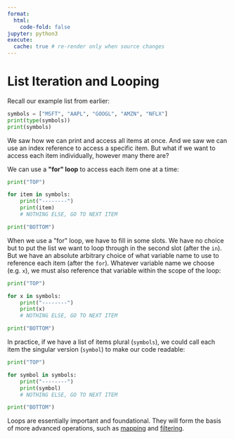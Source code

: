 ```yaml
---
format:
  html:
    code-fold: false
jupyter: python3
execute:
  cache: true # re-render only when source changes
---
```


# List Iteration and Looping

Recall our example list from earlier:


```python
symbols = ["MSFT", "AAPL", "GOOGL", "AMZN", "NFLX"]
print(type(symbols))
print(symbols)
```

We saw how we can print and access all items at once. And we saw we can use an index reference to access a specific item. But what if we want to access each item individually, however many there are?

We can use a **\"for\" loop** to access each item one at a time:

```python
print("TOP")

for item in symbols:
    print("--------")
    print(item)
    # NOTHING ELSE, GO TO NEXT ITEM

print("BOTTOM")
```

When we use a \"for\" loop, we have to fill in some slots. We have no choice but to put the list we want to loop through in the second slot (after the `in`). But we have an absolute arbitrary choice of what variable name to use to reference each item (after the `for`). Whatever variable name we choose (e.g. `x`), we must also reference that variable within the scope of the loop:

```python
print("TOP")

for x in symbols:
    print("--------")
    print(x)
    # NOTHING ELSE, GO TO NEXT ITEM

print("BOTTOM")
```

In practice, if we have a list of items plural (`symbols`), we could call each item the singular version (`symbol`) to make our code readable:

```python
print("TOP")

for symbol in symbols:
    print("--------")
    print(symbol)
    # NOTHING ELSE, GO TO NEXT ITEM

print("BOTTOM")
```

Loops are essentially important and foundational. They will form the basis of more advanced operations, such as [mapping](./mapping.qmd) and [filtering](./filtering.qmd).
